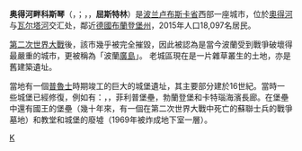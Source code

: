 {{Unreferenced|time=2020-05-07T07:51:57+00:00}}
{{Infobox settlement
| name = {{PAGENAME}}
| native_name = {{lang|pl|Kostrzyn nad Odrą}}
| other_name = {{lang|de|Küstrin an der Oder}}
| image_skyline = File:Kostrzyn nad Odrą - fotopolska.eu (243500).jpg
| imagesize = 250px
| image_caption = 
| image_flag = POL Kostrzyn nad Odrą flag.svg
| image_shield = File:POL Kostrzyn nad Odrą COA.svg
| pushpin_map = Poland
| pushpin_label_position = right
| pushpin_map_caption = {{PAGENAME}}在[[波蘭|波蘭]]的位置
| settlement_type =城市
| subdivision_type = 國家
| subdivision_name = {{POL}}
| subdivision_type1 = [[波蘭行政區劃|省]]
| subdivision_name1 = [[卢布斯卡省|卢布斯卡省]]
| subdivision_type2 = [[縣_(波蘭)|縣]]
| subdivision_name2 = [[戈茹夫縣|戈茹夫縣]]
| leader_title = 市長
| leader_name = Andrzej Kunt
| established_title = 建立
| established_date = 13世紀
| area_total_km2 = 46.14
| population_as_of = 2016年6月30日
| population_total = 18,023
| population_density_km2 = auto
| timezone =[[歐洲中部時間|CET]]
| utc_offset = +1
| timezone_DST = [[歐洲中部夏令時間|CEST]]
| utc_offset_DST = +2
| coordinates = {{coord|52|35|18|N|14|40|00|E|region:PL|display=inline,title}}
| population_demonym = 
| postal_code = 66-470
| area_code = +48 95
| registration_plate = FGW
| website = {{url|http://www.kostrzyn.pl}} }}
'''奥得河畔科斯琴'''（{{lang-pl|Kostrzyn nad Odrą}}，{{IPA-pl|ˈkɔst.ʂɨn ˌnad ˈɔdrɔ̃}}；{{lang-de|Küstrin an der Oder}}，{{IPA-de|kʏsˈtʁiːn}}，'''屈斯特林'''）是[[波兰|波兰]][[卢布斯卡省|卢布斯卡省]]西部一座城市，位於[[奧得河|奧得河]]与[[瓦尔塔河|瓦尔塔河]]交汇处，鄰近[[德國|德國]][[布蘭登堡州|布蘭登堡州]]，2015年人口18,097名居民。

[[第二次世界大戰|第二次世界大戰]]後，該市幾乎被完全摧毀，因此被認為是當今波蘭受到戰爭破壞得最嚴重的城市，更被稱為「波蘭[[廣島|廣島]]」。 老城區現在是一片雜草叢生的土地，亦是舊建築遺址。

當地有一個[[普魯士|普魯士]]時期竣工的巨大的城堡遺址，其主要部分建於16世紀。當時一些城堡已經修復，例如有：{{link-pl|柏林門|Brama Berlińska w Kostrzynie nad Odrą}}，{{link-pl|Chyżańska門|Brama Chyżańska}}，菲利普堡壘，勃蘭登堡和卡特瑙海濱長廊。在堡壘中還有國王的堡壘（幾十年來，有一個在第二次世界大戰中死亡的蘇聯士兵的戰爭墓地）和教堂和城堡的廢墟（1969年被炸成地下室一層）。

{{commonscat}}
{{Authority control}}

[[Category:卢布斯卡省城市|K]]